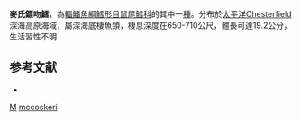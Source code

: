 {{Speciesbox
| taxon = Spicomacrurus mccoskeri
| binomial_authority = [[Iwamoto|Iwamoto]], [[Shao|Shao]] & [[Ho|Ho]], 2011
| status = NE
| status_system = iucn3.1
| trend = unknow
}}
'''麥氏鏢吻鱈'''，為[[輻鰭魚綱|輻鰭魚綱]][[鱈形目|鱈形目]][[鼠尾鱈科|鼠尾鱈科]]的其中一[[種|種]]。分布於[[太平洋|太平洋]]Chesterfield深海高原海域，屬深海底棲魚類，棲息深度在650-710公尺，體長可達19.2公分，生活習性不明

==参考文献==
*{{FishBase_species|genus=Spicomacrurus|species=mccoskeri|year=2016|month=1}}

{{鱈形目小作品}}
{{Taxonbar}}
[[Category:2011年描述的鱼类|M]]
[[Category:鏢吻鱈屬|mccoskeri]]